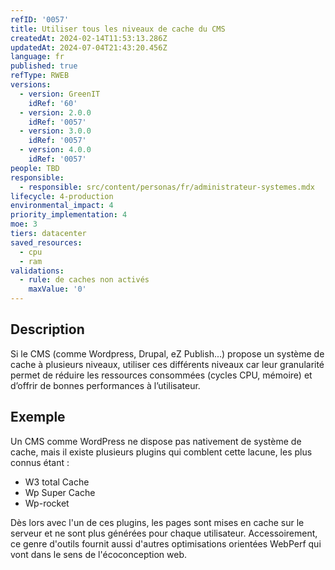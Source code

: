 ```yaml
---
refID: '0057'
title: Utiliser tous les niveaux de cache du CMS
createdAt: 2024-02-14T11:53:13.286Z
updatedAt: 2024-07-04T21:43:20.456Z
language: fr
published: true
refType: RWEB
versions:
  - version: GreenIT
    idRef: '60'
  - version: 2.0.0
    idRef: '0057'
  - version: 3.0.0
    idRef: '0057'
  - version: 4.0.0
    idRef: '0057'
people: TBD
responsible:
  - responsible: src/content/personas/fr/administrateur-systemes.mdx
lifecycle: 4-production
environmental_impact: 4
priority_implementation: 4
moe: 3
tiers: datacenter
saved_resources:
  - cpu
  - ram
validations:
  - rule: de caches non activés
    maxValue: '0'
---
```


## Description

Si le CMS (comme Wordpress, Drupal, eZ Publish...) propose un système de cache à plusieurs niveaux, utiliser ces différents niveaux car leur granularité permet de réduire les ressources consommées (cycles CPU, mémoire) et d’offrir de bonnes performances à l’utilisateur.

## Exemple

Un CMS comme WordPress ne dispose pas nativement de système de cache, mais il existe plusieurs plugins qui comblent cette lacune, les plus connus étant :

* W3 total Cache
* Wp Super Cache
* Wp-rocket

Dès lors avec l'un de ces plugins, les pages sont mises en cache sur le serveur et ne sont plus générées pour chaque utilisateur. Accessoirement, ce genre d'outils fournit aussi d'autres optimisations orientées WebPerf qui vont dans le sens de l'écoconception web.

